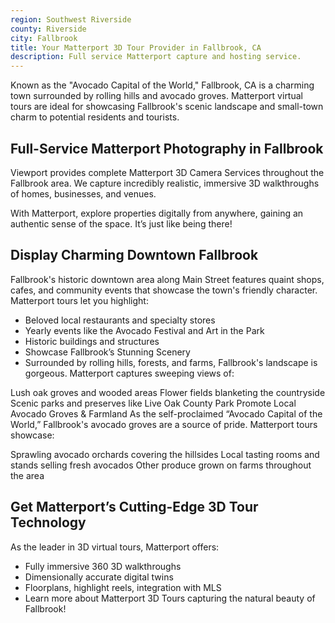 ```yaml
---
region: Southwest Riverside
county: Riverside
city: Fallbrook
title: Your Matterport 3D Tour Provider in Fallbrook, CA
description: Full service Matterport capture and hosting service.
---
```


Known as the "Avocado Capital of the World," Fallbrook, CA is a charming town surrounded by rolling hills and avocado groves. Matterport virtual tours are ideal for showcasing Fallbrook's scenic landscape and small-town charm to potential residents and tourists.

## Full-Service Matterport Photography in Fallbrook
Viewport provides complete Matterport 3D Camera Services throughout the Fallbrook area. We capture incredibly realistic, immersive 3D walkthroughs of homes, businesses, and venues.

With Matterport, explore properties digitally from anywhere, gaining an authentic sense of the space. It’s just like being there!

## Display Charming Downtown Fallbrook
Fallbrook's historic downtown area along Main Street features quaint shops, cafes, and community events that showcase the town's friendly character. Matterport tours let you highlight:

- Beloved local restaurants and specialty stores
- Yearly events like the Avocado Festival and Art in the Park
- Historic buildings and structures
- Showcase Fallbrook’s Stunning Scenery
- Surrounded by rolling hills, forests, and farms, Fallbrook's landscape is gorgeous. Matterport captures sweeping views of:

Lush oak groves and wooded areas
Flower fields blanketing the countryside
Scenic parks and preserves like Live Oak County Park
Promote Local Avocado Groves & Farmland
As the self-proclaimed “Avocado Capital of the World,” Fallbrook's avocado groves are a source of pride. Matterport tours showcase:

Sprawling avocado orchards covering the hillsides
Local tasting rooms and stands selling fresh avocados
Other produce grown on farms throughout the area
## Get Matterport’s Cutting-Edge 3D Tour Technology
As the leader in 3D virtual tours, Matterport offers:

- Fully immersive 360 3D walkthroughs
- Dimensionally accurate digital twins
- Floorplans, highlight reels, integration with MLS
- Learn more about Matterport 3D Tours capturing the natural beauty of Fallbrook!
